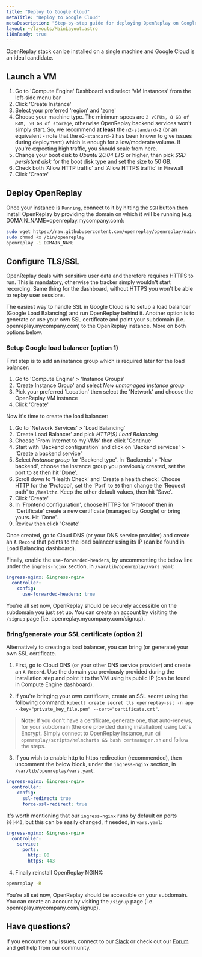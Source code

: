 ```yaml
---
title: "Deploy to Google Cloud"
metaTitle: "Deploy to Google Cloud"
metaDescription: "Step-by-step guide for deploying OpenReplay on Google Cloud."
layout: ~/layouts/MainLayout.astro
i18nReady: true
---
```


<YoutubeVideo title="Watch how to deploy OpenReplay in your GCP infrastructure"
  description="If you don't like reading, you can follow this video tutorial showing you how to deploy OpenReplay in GCP"
  videoURL="https://youtu.be/t31fj-0t3Dw"
  />


OpenReplay stack can be installed on a single machine and Google Cloud is an ideal candidate. 


## Launch a VM

1. Go to 'Compute Engine' Dashboard and select 'VM Instances' from the left-side menu bar
2. Click 'Create Instance'
3. Select your preferred 'region' and 'zone'
4. Choose your machine type. The minimum specs are `2 vCPUs, 8 GB of RAM, 50 GB of storage`, otherwise OpenReplay backend services won't simply start. So, we recommend **at least** the `n2-standard-2` (or an equivalent - note that the `e2-standard-2` has been known to give issues during deployment) which is enough for a low/moderate volume. If you're expecting high traffic, you should scale from here.
5. Change your boot disk to *Ubuntu 20.04 LTS* or higher, then pick *SSD persistent disk* for the boot disk type and set the size to 50 GB.
6. Check both 'Allow HTTP traffic' and 'Allow HTTPS traffic' in Firewall
7. Click 'Create'

## Deploy OpenReplay

Once your instance is `Running`, connect to it by hitting the `SSH` button then install OpenReplay by providing the domain on which it will be running (e.g. DOMAIN_NAME=openreplay.mycompany.com):

```bash
sudo wget https://raw.githubusercontent.com/openreplay/openreplay/main/scripts/helmcharts/openreplay-cli -O /bin/openreplay 
sudo chmod +x /bin/openreplay
openreplay -i DOMAIN_NAME
```

## Configure TLS/SSL

OpenReplay deals with sensitive user data and therefore requires HTTPS to run. This is mandatory, otherwise the tracker simply wouldn't start recording. Same thing for the dashboard, without HTTPS you won't be able to replay user sessions.

The easiest way to handle SSL in Google Cloud is to setup a load balancer (Google Load Balancing) and run OpenReplay behind it. Another option is to generate or use your own SSL certificate and point your subdomain (i.e. openreplay.mycompany.com) to the OpenReplay instance. More on both options below.

### Setup Google load balancer (option 1)

First step is to add an instance group which is required later for the load balancer:

1. Go to 'Compute Engine' > 'Instance Groups'
2. 'Create Instance Group' and select *New unmanaged instance group*
3. Pick your preferred 'Location' then select the 'Network' and choose the OpenReplay VM instance
4. Click 'Create'

Now it's time to create the load balancer:

1. Go to 'Network Services' > 'Load Balancing'
2. 'Create Load Balancer' and pick *HTTP(S) Load Balancing*
3. Choose 'From Internet to my VMs' then click 'Continue'
4. Start with 'Backend configuration' and click on 'Backend services' > 'Create a backend service'
5. Select *Instance group* for 'Backend type'. In 'Backends' > 'New backend', choose the instance group you previously created, set the port to `80` then hit 'Done'.
6. Scroll down to 'Health Check' and 'Create a health check'. Choose HTTP for the 'Protocol', set the 'Port' to `80` then change the 'Request path' to `/healthz`. Keep the other default values, then hit 'Save'.
7. Click 'Create'
8.  In 'Frontend configuration', choose HTTPS for 'Protocol' then in 'Certificate' create a new certificate (managed by Google) or bring yours. Hit 'Done'.
9. Review then click 'Create'

Once created, go to Cloud DNS (or your DNS service provider) and create an `A Record` that points to the load balancer using its IP (can be found in Load Balancing dashboard).

Finally, enable the `use-forwarded-headers`, by uncommenting the below line under the `ingress-nginx` section, in `/var/lib/openreplay/vars.yaml`:
   
```yaml
ingress-nginx: &ingress-nginx
  controller:
    config:
      use-forwarded-headers: true
```

You're all set now, OpenReplay should be securely accessible on the subdomain you just set up. You can create an account by visiting the `/signup` page (i.e. openreplay.mycompany.com/signup).

### Bring/generate your SSL certificate (option 2)

Alternatively to creating a load balancer, you can bring (or generate) your own SSL certificate.

1. First, go to Cloud DNS (or your other DNS service provider) and create an `A Record`. Use the domain you previously provided during the installation step and point it to the VM using its public IP (can be found in Compute Engine dashboard).

2. If you're bringing your own certificate, create an SSL secret using the following command: `kubectl create secret tls openreplay-ssl -n app --key="private_key_file.pem" --cert="certificate.crt"`.

> **Note:** If you don't have a certificate, generate one, that auto-renews, for your subdomain (the one provided during installation) using Let's Encrypt. Simply connect to OpenReplay instance, run `cd openreplay/scripts/helmcharts && bash certmanager.sh` and follow the steps.

3. If you wish to enable http to https redirection (recommended), then uncomment the below block, under the `ingress-nginx` section, in `/var/lib/openreplay/vars.yaml`:
   
```yaml
ingress-nginx: &ingress-nginx
  controller:
    config:
      ssl-redirect: true
      force-ssl-redirect: true
```

It's worth mentioning that our `ingress-nginx` runs by default on ports `80|443`, but this can be easily changed, if needed, in `vars.yaml`:

```yaml
ingress-nginx: &ingress-nginx
  controller:
    service:
      ports:
        http: 80
        https: 443
```

4. Finally reinstall OpenReplay NGINX:

```bash
openreplay -R
```

You're all set now, OpenReplay should be accessible on your subdomain. You can create an account by visiting the `/signup` page (i.e. openreplay.mycompany.com/signup).

## Have questions?

If you encounter any issues, connect to our [Slack](https://slack.openreplay.com) or check out our [Forum](https://forum.openreplay.com) and get help from our community.
